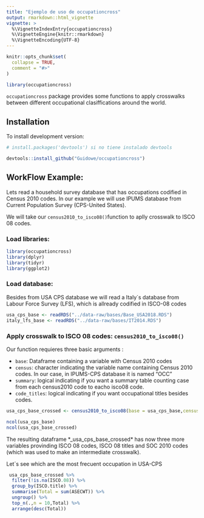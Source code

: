 ```yaml
---
title: "Ejemplo de uso de occupationcross"
output: rmarkdown::html_vignette
vignette: >
  %\VignetteIndexEntry{occupationcross}
  %\VignetteEngine{knitr::rmarkdown}
  %\VignetteEncoding{UTF-8}
---
```


```r
knitr::opts_chunk$set(
  collapse = TRUE,
  comment = "#>"
)
```

```r
library(occupationcross)
```

`occupationcross` package provides some functions to apply crosswalks between different occupational clasiffications around the world.

## Installation


To install development version:

```r
# install.packages('devtools') si no tiene instalado devtools

devtools::install_github("Guidowe/occupationcross")
```


## WorkFlow Example: 
Lets read a household survey database that has occupations codified in Census 2010 codes. In our example we will use IPUMS database from   Current Population Survey (CPS-United States).          

We will take our `census2010_to_isco08()`function to aplly crosswalk to ISCO 08 codes.  

### Load libraries: 

```r
library(occupationcross)
library(dplyr)
library(tidyr)
library(ggplot2)
```

### Load database:
Besides from USA CPS database we will read a Italy´s database from Labour Force Survey (LFS), which is allready codified in ISCO-08 codes

```r
usa_cps_base <- readRDS("../data-raw/bases/Base_USA2018.RDS")
italy_lfs_base <- readRDS("../data-raw/bases/IT2014.RDS")
```

### Apply crosswalk to ISCO 08 codes: `census2010_to_isco08()`
Our function requieres three basic arguments :

- `base`: Dataframe containing a variable with Census 2010 codes
- `census`: character indicating the variable name containing Census 2010 codes. In our case, in IPUMS-CPS database it is named "OCC"
- `summary`: logical indicating if you want a summary table counting case from each census2010 code to eacho isco08 code.
- `code_titles`: logical indicating if you want occupational titles besides codes.
```r
usa_cps_base_crossed <- census2010_to_isco08(base = usa_cps_base,census = "OCC",summary = FALSE,code_titles = T)
```

```r
ncol(usa_cps_base)
ncol(usa_cps_base_crossed)
```

The resulting dataframe *_usa_cps_base_crossed* has now three more variables provinding ISCO 08 codes, ISCO 08 titles and SOC 2010 codes (which was used to make an intermediate crosswalk).

Let´s see which are the most frecuent occupation in USA-CPS
```r
 usa_cps_base_crossed %>% 
  filter(!is.na(ISCO.08)) %>% 
  group_by(ISCO.title) %>% 
  summarise(Total = sum(ASECWT)) %>% 
  ungroup() %>% 
  top_n(.,n = 10,Total) %>% 
  arrange(desc(Total))
```
